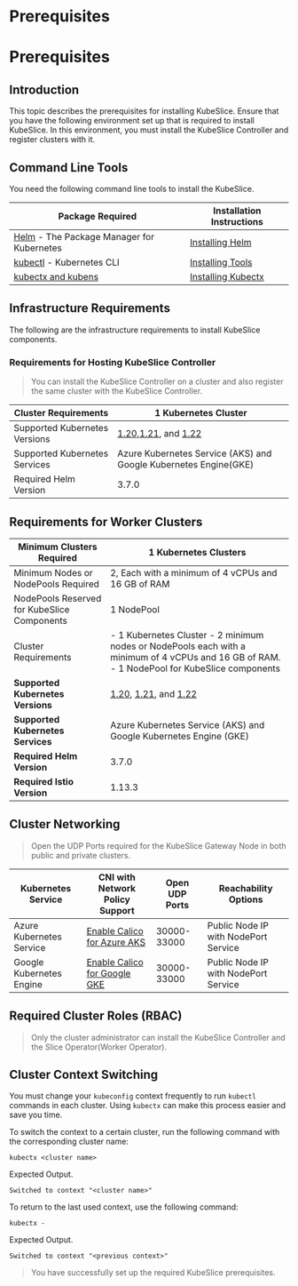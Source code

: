 # Prerequisites

# Prerequisites


## Introduction

This topic describes the prerequisites for installing KubeSlice. Ensure
that you have the following environment set up that is required to
install KubeSlice. In this environment, you must install the KubeSlice
Controller and register clusters with it.



## Command Line Tools

You need the following command line tools to install the KubeSlice.

|Package Required|Installation Instructions| 
|----|----|  
|[Helm](https://helm.sh) - The Package Manager for Kubernetes| [Installing Helm](https://helm.sh/docs/intro/install/)|
|[kubectl](https://kubernetes.io/docs/reference/kubectl/overview) - Kubernetes CLI | [Installing Tools](https://kubernetes.io/docs/tasks/tools/)|
|[kubectx and kubens](https://github.com/ahmetb/kubectx)                                             |     [Installing Kubectx](https://github.com/ahmetb/kubectx#installation)


## Infrastructure Requirements

The following are the infrastructure requirements to install KubeSlice
components.

### Requirements for Hosting KubeSlice Controller


> You can install the KubeSlice Controller on a cluster and also register
the same cluster with the KubeSlice Controller.


|Cluster Requirements |1 Kubernetes Cluster|
|----|-----|
|Supported Kubernetes Versions|[1.20](https://v1-20.docs.kubernetes.io/),[1.21](https://v1-21.docs.kubernetes.io/), and [1.22](https://v1-22.docs.kubernetes.io/)
|Supported Kubernetes Services| Azure Kubernetes Service (AKS) and Google Kubernetes Engine(GKE)
|Required Helm Version|           3.7.0


## Requirements for Worker Clusters

|Minimum Clusters Required    | 1 Kubernetes Clusters            |
|-----|-----|
|Minimum Nodes or NodePools Required     | 2, Each with a minimum of 4 vCPUs and 16 GB of RAM           |
| NodePools Reserved for KubeSlice Components        | 1 NodePool |
| Cluster Requirements  | - 1 Kubernetes Cluster  - 2 minimum nodes or NodePools each with a minimum of 4  vCPUs and 16 GB of RAM. - 1 NodePool for KubeSlice components|
| **Supported Kubernetes Versions**| [1.20](https://v1-20.docs.kubernetes.io), [1.21](https://v1-21.docs.kubenetes.io), and [1.22](https://v1-22.docs.kubernetes.io)
| **Supported Kubernetes  Services**          | Azure Kubernetes Service (AKS) and Google Kubernetes Engine (GKE)|
| **Required Helm Version**        | 3.7.0                            |
| **Required Istio Version**       | 1.13.3                           |



## Cluster Networking 

> Open the UDP Ports required for the KubeSlice Gateway Node in both public and private clusters.

| **Kubernetes Service** |  **CNI with Network Policy Support**  | **Open UDP Ports**  | **Reachability Options**|
|-----|-----|----|----|
| Azure Kubernetes Service | [Enable Calico for Azure AKS](https://docs.microsoft.com/en-us/azure/aksuse-network-policies#create-an-aks-cluster-for-azure-network-policies) |   30000-33000    |      Public Node IP with NodePort Service |
|Google Kubernetes Engine   | [Enable Calico for Google GKE](https://cloud.google.com/kubernetes-engine/docs/how-to/network-policy#enabling_network_policy_enforcement)|30000-33000    |      Public Node IP with NodePort Service|
  

## Required Cluster Roles (RBAC) 

> Only the cluster administrator can install the KubeSlice Controller and
the Slice Operator(Worker Operator).


## Cluster Context Switching

You must change your `kubeconfig` context frequently to run
`kubectl `commands in each cluster. Using `kubectx` can make this
process easier and save you time.

To switch the context to a certain cluster, run the following command
with the corresponding cluster name:


```
kubectx <cluster name>
```
Expected Output.


``` 
Switched to context "<cluster name>"
```

To return to the last used context, use the following command:


```
kubectx -
```
Expected Output.

```
Switched to context "<previous context>"
```
> You have successfully set up the required KubeSlice prerequisites.
